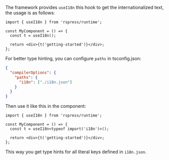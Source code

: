 The framework provides `useI18n` this hook to get the internationalized text, the usage is as follows:

```tsx
import { useI18n } from 'rspress/runtime';

const MyComponent = () => {
  const t = useI18n();

  return <div>{t('getting-started')}</div>;
};
```

For better type hinting, you can configure `paths` in tsconfig.json:

```json
{
  "compilerOptions": {
    "paths": {
      "i18n": ["./i18n.json"]
    }
  }
}
```

Then use it like this in the component:

```tsx
import { useI18n } from 'rspress/runtime';

const MyComponent = () => {
  const t = useI18n<typeof import('i18n')>();

  return <div>{t('getting-started')}</div>;
};
```

This way you get type hints for all literal keys defined in `i18n.json`.
